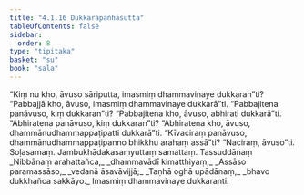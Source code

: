 ```yaml
---
title: "4.1.16 Dukkarapañhāsutta"
tableOfContents: false
sidebar:
  order: 8
type: "tipitaka"
basket: "su"
book: "sala"
---
```



<DynamicBreadcrumb />

<Division number="329" book="sala">

<Paragraph number="1358" book="sala">
“Kiṃ nu kho, āvuso sāriputta, imasmiṃ dhammavinaye dukkaran”ti? “Pabbajjā kho, āvuso, imasmiṃ dhammavinaye dukkarā”ti. “Pabbajitena panāvuso, kiṃ dukkaran”ti? “Pabbajitena kho, āvuso, abhirati dukkarā”ti. “Abhiratena panāvuso, kiṃ dukkaran”ti? “Abhiratena kho, āvuso, dhammānudhammappaṭipatti dukkarā”ti. “Kīvaciraṃ panāvuso, dhammānudhammappaṭipanno bhikkhu arahaṃ assā”ti? “Naciraṃ, āvuso”ti.

</Paragraph>
</Division>

<Paragraph number="1359" type="center" book="sala">
Soḷasamaṃ.



</Paragraph>

<Paragraph number="1360" type="center" book="sala">
Jambukhādakasaṃyuttaṃ samattaṃ.



</Paragraph>

<Paragraph number="1361" type="center" book="sala">
Tassuddānaṃ


</Paragraph>

<Paragraph number="1362" type="verses" book="sala">
_Nibbānaṃ arahattañca,_  
_dhammavādī kimatthiyaṃ;_  
_Assāso paramassāso,_  
_vedanā āsavāvijjā;_  
_Taṇhā oghā upādānaṃ,_  
_bhavo dukkhañca sakkāyo._  


</Paragraph>

<Paragraph number="1363" type="center" book="sala">
Imasmiṃ dhammavinaye dukkaranti.
</Paragraph>
